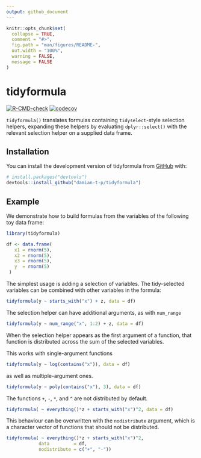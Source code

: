 ```yaml
---
output: github_document
---
```


<!-- README.md is generated from README.Rmd. Please edit that file -->

```r
knitr::opts_chunk$set(
  collapse = TRUE,
  comment = "#>",
  fig.path = "man/figures/README-",
  out.width = "100%",
  warning = FALSE,
  message = FALSE
)
```

# tidyformula

<!-- badges: start -->
[![R-CMD-check](https://github.com/damian-t-p/tidyformula/actions/workflows/R-CMD-check.yaml/badge.svg)](https://github.com/damian-t-p/tidyformula/actions/workflows/R-CMD-check.yaml)
[![codecov](https://codecov.io/gh/damian-t-p/tidyformula/branch/main/graph/badge.svg?token=WX5JP57DHW)](https://app.codecov.io/gh/damian-t-p/tidyformula/)
<!-- badges: end -->

`tidyformula()` translates formulas containing `tidyselect`-style selection helpers, expanding these helpers by evaluating `dplyr::select()` with the relevant selection helper on a supplied data frame.

## Installation

You can install the development version of tidyformula from [GitHub](https://github.com/) with:

``` r
# install.packages("devtools")
devtools::install_github("damian-t-p/tidyformula")
```

## Example

We demonstrate how to build formulas from the variables of the following toy data frame:

```r
library(tidyformula)

df <- data.frame(
   x1 = rnorm(5),
   x2 = rnorm(5),
   x3 = rnorm(5),
   y  = rnorm(5)
 ) 
```

The simplest usage is adding a selection of variables.
The tidy-selected variables can be combined with other variables in the formula:
```r
tidyformula(y ~ starts_with("x") + z, data = df)
```

The selection helper can have additional arguments, as with `num_range`
```r
tidyformula(y ~ num_range("x", 1:2) + z, data = df)
```

When the selection helper appears as the first argument of a function, that function is distributed across the sum of the selected variables.

This works with single-argument functions
```r
tidyformula(y ~ log(contains("x")), data = df)
```
as well as multiple-argument ones.
```r
tidyformula(y ~ poly(contains("x"), 3), data = df)
```

The functions ``+``, ``-``, ``*``, and ``^`` are not distributed by default.
```r
tidyformula( ~ everything()*z + starts_with("x")^2, data = df)
```

This behaviour can be overwritten with the `nodistribute` argument, which is a character vector of functions that should not be distributed.
```r
tidyformula( ~ everything()*z + starts_with("x")^2,
            data         = df,
            nodistribute = c("+", "-"))
```
